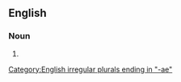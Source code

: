 ==English==

===Noun===
{{head|en|noun form}}

# {{en-irregular plural of|spermatheca}}

[[Category:English irregular plurals ending in "-ae"]]
